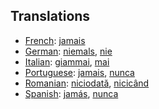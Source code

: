 ==Translations==
*[[French]]: [[jamais]]
*[[German]]: [[niemals]], [[nie]]
*[[Italian]]: [[giammai]], [[mai]]
*[[Portuguese]]: [[jamais]], [[nunca]]
*[[Romanian]]: [[niciodată]], [[nicicând]]
*[[Spanish]]: [[jamás]], [[nunca]]